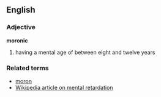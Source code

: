 == English ==
=== Adjective ===
'''moronic'''
# having a mental age of between eight and twelve years
=== Related terms ===
*[[moron]]
*[[:w:Mental retardation|Wikipedia article on mental retardation]]